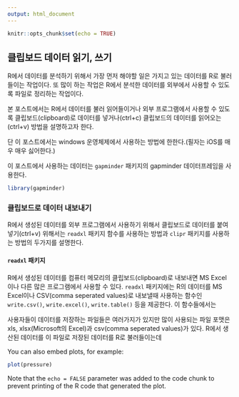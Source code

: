```yaml
---
output: html_document
---
```


```r
knitr::opts_chunk$set(echo = TRUE)
```

## 클립보드 데이터 읽기, 쓰기 

R에서 데이터를 분석하기 위해서 가장 먼저 해야할 일은 가지고 있는 데이터를 R로 불러들이는 작업이다. 또 많이 하는 작업은 R에서 분석한 데이터를 외부에서 사용할 수 있도록 파일로 정리하는 작업이다. 

본 포스트에서는 R에서 데이터를 불러 읽어들이거나 외부 프로그램에서 사용할 수 있도록 클립보드(clipboard)로 데이터를 넣거나(ctrl+c) 클립보드의 데이터를 읽어오는(ctrl+v) 방법을 설명하고자 한다. 

단 이 포스트에서는 windows 운영체제에서 사용하는 방법에 한한다.(필자는 iOS를 매우 매우 싫어한다.)

이 포스트에서 사용하는 데이터는 `gapminder` 패키지의 gapminder 데이터프레임을 사용한다. 

```r
library(gapminder)
```

### 클립보드로 데이터 내보내기

R에서 생성된 데이터를 외부 프로그램에서 사용하기 위해서 클립보드로 데이터를 붙여넣기(ctrl+v) 위해서는 `readxl` 패키지 함수를 사용하는 방법과 `clipr` 패키지를 사용하는 방법의 두가지를 설명한다. 

#### `readxl` 패키지

R에서 생성된 데이터를 컴퓨터 메모리의 클립보드(clipboard)로 내보내면 MS Excel이나 다른 많은 프로그램에서 사용할 수 있다. `readxl` 패키지에는 R의 데이터를 MS Excel이나 CSV(comma seperated values)로 내보낼때 사용하는 함수인 `write.csv()`, `write.excel()`, `write.table()` 등을 제공한다. 이 함수들에서는 


사용자들이 데이터를 저장하는 파일들은 여러가지가 있지만 많이 사용되는 파일 포맷은 xls, xlsx(Microsoft의 Excel)과 csv(comma seperated values)가 있다. R에서 생산된 데이터를 이 파일로 저장된 데이터를 R로 불러들이는데 

You can also embed plots, for example:

```r
plot(pressure)
```

Note that the `echo = FALSE` parameter was added to the code chunk to prevent printing of the R code that generated the plot.
